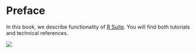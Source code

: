 # Preface {-}

In this book, we describe functionality of [R Suite](rsuite.io). You will find both tutorials and technical references.

[![](imgs/RSuite_Cover.PNG)](http://rsuite.io)
